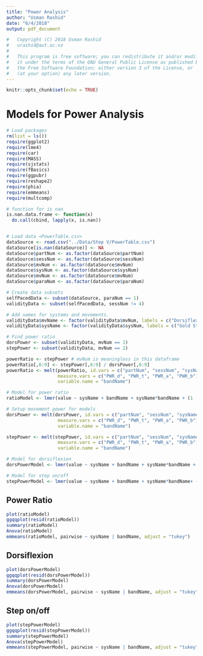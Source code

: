 ```yaml
---
title: "Power Analysis"
author: "Usman Rashid"
date: "6/4/2018"
output: pdf_document

#   Copyright (C) 2018 Usman Rashid
#   urashid@aut.ac.nz
#
#   This program is free software; you can redistribute it and/or modify
#   it under the terms of the GNU General Public License as published by
#   the Free Software Foundation; either version 3 of the License, or
#   (at your option) any later version.
---
```


```r
knitr::opts_chunk$set(echo = TRUE)
```

# Models for Power Analysis
```r

# Load packages
rm(list = ls())
require(ggplot2)
require(lme4)
require(car)
require(MASS)
require(sjstats)
require(fBasics)
require(ggpubr)
require(reshape2)
require(phia)
require(emmeans)
require(multcomp)

# function for is nan
is.nan.data.frame <- function(x)
  do.call(cbind, lapply(x, is.nan))


# Load data <PowerTable.csv>
dataSource <- read.csv("../Data/Step V/PowerTable.csv")
dataSource[is.nan(dataSource)] <- NA
dataSource$partNum <- as.factor(dataSource$partNum)
dataSource$sessNum <- as.factor(dataSource$sessNum)
dataSource$mvNum <- as.factor(dataSource$mvNum)
dataSource$sysNum <- as.factor(dataSource$sysNum)
dataSource$mvNum <- as.factor(dataSource$mvNum)
dataSource$paraNum <- as.factor(dataSource$paraNum)

# Create data subsets
selfPacedData <- subset(dataSource, paraNum == 1)
validityData <- subset(selfPacedData, sessNum != 4)

# Add names for systems and movements.
validityData$mvName <- factor(validityData$mvNum, labels = c("Dorsiflexion", "Step on/off"))
validityData$sysName <- factor(validityData$sysNum, labels = c("Gold Standard", "Prototype"))

# Find power ratio
dorsPower <- subset(validityData, mvNum == 1)
stepPower <- subset(validityData, mvNum == 2)

powerRatio <- stepPower # mvNum is meaningless in this dataframe
powerRatio[,6:9] <- stepPower[,6:9] / dorsPower[,6:9]
powerRatio <- melt(powerRatio, id.vars = c("partNum", "sessNum", "sysName"), 
                   measure.vars = c("PWR_d", "PWR_t", "PWR_a", "PWR_b"),
                   variable.name = "bandName")

# Model for power ratio
ratioModel <- lmer(value ~ sysName + bandName + sysName*bandName + (1 | partNum), powerRatio)

# Setup movement power for models
dorsPower <- melt(dorsPower, id.vars = c("partNum", "sessNum", "sysName"), 
                   measure.vars = c("PWR_d", "PWR_t", "PWR_a", "PWR_b"),
                   variable.name = "bandName")

stepPower <- melt(stepPower, id.vars = c("partNum", "sessNum", "sysName"), 
                   measure.vars = c("PWR_d", "PWR_t", "PWR_a", "PWR_b"),
                   variable.name = "bandName")

# Model for dorsiflexion
dorsPowerModel <- lmer(value ~ sysName + bandName + sysName*bandName + (1 | partNum), dorsPower)

# Model for step on/off
stepPowerModel <- lmer(value ~ sysName + bandName + sysName*bandName+ (1 | partNum), stepPower)
```

## Power Ratio

```r
plot(ratioModel)
ggqqplot(resid(ratioModel))
summary(ratioModel)
Anova(ratioModel)
emmeans(ratioModel, pairwise ~ sysName | bandName, adjust = "tukey")
```

## Dorsiflexion

```r
plot(dorsPowerModel)
ggqqplot(resid(dorsPowerModel))
summary(dorsPowerModel)
Anova(dorsPowerModel)
emmeans(dorsPowerModel, pairwise ~ sysName | bandName, adjust = "tukey")
```

## Step on/off

```r
plot(stepPowerModel)
ggqqplot(resid(stepPowerModel))
summary(stepPowerModel)
Anova(stepPowerModel)
emmeans(stepPowerModel, pairwise ~ sysName | bandName, adjust = "tukey")
```
